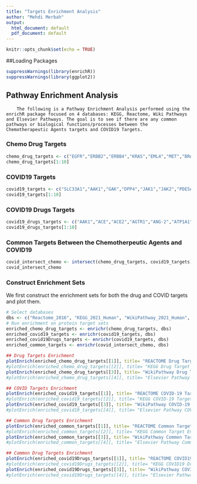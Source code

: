 ```yaml
---
title: "Targets Enrichment Analysis"
author: "Mehdi Merbah"
output:
  html_document: default
  pdf_document: default
---
```



```r
knitr::opts_chunk$set(echo = TRUE)
```


##Loading Packages
```r
suppressWarnings(library(enrichR))
suppressWarnings(library(ggplot2))
```

## Pathway Enrichment Analysis

        The following is a Pathway Enrichment Analysis performed using the enrichR package focused on 4 databases: KEGG, Reactome, Wiki Pathways and Elsevier Pathways. The goal is to see if there are any common pathways or biological functions/processes between the Chemotherapeutic Agents targets and COVID19 Targets. 
### Chemo Drug Targets
```r
chemo_drug_targets <- c("EGFR","ERBB2","ERBB4","KRAS","EML4","MET","BRAF","NRG1","NRAS","ERBB3","ALK","FGFR1","EML4","NPM1","CDKN2A","SMAD4","RET","VEGFA","PRKCA","EDN1","VEGFC","MGAT4A","VEGFB","RGS5","THBS2","ARMS2","SHMT1","CFH","GGH","HSP90AB1","MTHFR","VHL","HRAS","CXCR4","BRAF","GC","MMP9","MMP2","HTRA1","GCLC","ATP7A","GPX5","PRRC2A","XRCC1","TP73","SOX10","C6ORF15","EIF3A","ACSS2","ERCC1","BRCA2","MTHFR","DOCK8","MAP3K1","HLA-C","FNTB","DSCAM","MSH5","SLC31A1","TRIM5","MAD1L1","ATP7B","ATAT1","SMAD4","SERPINA5","ETS2","MUCL3","XYLT2","PSORS1C1","NF2","ERCC2","CDSN","MTR","BARD1","RNF8","GSR","SLCO1B3","PPP1R18","SLC19A1","HCP5","IGF1R","ALK","INSR","TSSK1B","SRC","MAP2K1","EML4","ROS1","NPM1","SLC22A16","NOS3","QUINONE REDUCTASE 2","GNL3","XRCC1","ERCC1","CYP2A6","IL5","CYP2B6","TP53AIP1","PNPLA3","DROSHA","LINC00251","BMP7","MUTYH","CBR1","CBR3","LIG3","ALDH3A1","IRS1","HMMR","PERP","ACTB","GSTP1","CXCL12","PPP2R5D","DOK5","SOD2","CCNK","NTF3","RBX1","TPMT","EPHX1","TNFRSF1A","GSTA1","ADH1C","FOXO1","MYCN","CTH","NAT2","GATA3","TUBA3D","TUBA4A","TUBA1B","TUBA3E","TUBB8","TUBB2B","TUBB4B","TUBA1A","TUBA1C","TUBB3","TUBB6","TUBB2A","FOLH1","SLC10A2","EPHX1","RRM1","CYP4B1","IGF2","PGP","SOX10","XRCC1","PPCDC","ERCC2","KLK3","BARD1","ATP7A","HNF4A","SPG7","XRCC4","TLE3","RNF8","ORM2","MAP3K1","BCL2","SULT1C4","RPL13","CHST3","MUC16","SNORD68","NR1I3","SLCO1B3","MDM4","VAC14","ABCC6","FBXW7","ACSS2","AKR1C3","PRDX4","GAS6","MTOR","FKBP1A","GNAQ","RPTOR","BRCA2","STK11","BRAF","RB1","NF2","HRAS","BAP1","KDM5C","PTEN","NOTCH1","NRAS","FLCN","VHL","PIK3CA","TSC2","TSC1","MPL","PBRM1","GNA11","TUBB","TUBB8","TUBA4A","TUBA3E","TUBB2A","TUBA1A","TUBB1","TUBB3","TUBA3D","TUBB2B","TUBA1C","TUBA1B","BCL2","TUBB4B","TUBB6","ACSS2","STMN1","MAP3K1","FNTB","ERCC2","FGD4","PDCD4","DSCAM","EPHA5","EIF4EBP1","MYB","GSTT1","TUBB4A","PGP","SOD2","SLCO1B3","TUBA3C","LIF","TLE3","SMAD4","SPATA5","NFE2","MAD1L1","EDNRB","SOX10","TRIM5","ABCC10","FOS","ERCC1","TUBB","TUBB8","TUBA4A","TUBA3E","TUBB2A","TUBA1A","TUBB1","TUBB3","TUBA3D","TUBB2B","TUBA1C","TUBA1B","BCL2","TUBB4B","TUBB6","ACSS2","STMN1","MAP3K1","FNTB","ERCC2","FGD4","PDCD4","DSCAM","EPHA5","EIF4EBP1","MYB","GSTT1","TUBB4A","PGP","SOD2","SLCO1B3","TUBA3C","LIF","TLE3","SMAD4","SPATA5","NFE2","MAD1L1","EDNRB","SOX10","TRIM5","ABCC10","FOS","ERCC1","PDCD1","PDCD1LG2","B2M","MDM2","CDK12","PBRM1","STK11","ARID1A","CD274","ALK","MDM4","POLE","HLA-DRA","EGFR","JAK1","JAK2","NRAS","BRAF","PTEN","DHFR","GART","TYMS","ATIC","FOLR3","SLC46A1","MTHFR","GGH","KRAS","ALK","SLC19A1","KDR","PDGFRA","KRAS","EGFR","ERBB2","ALK","TOP1MT","TOP1","TYMS","ATRX","BDNF","RB1","MUC16","ALK","DDO","AKT1","ABCG2","TUBA1A","TUBB8","TUBB3","TUBB2A","TUBA3E","TUBA4A","TUBA3D","TUBA1C","TUBB6","TUBB4B","TUBA1B","TUBB2B","BRAF","PREX2","CIC","CDKN2A","STAG3","AKT3","MAP2K1","MAP2K2","PTEN","STAG2","PIK3R2","NRAS","NF1","ATXN1L","RAC1","SOX10")
chemo_drug_targets[1:10]
```
### COVID19 Targets
```r
covid19_targets <- c("SLC33A1","AAK1","GAK","DPP4","JAK1","JAK2","PDE5A","CSF2","C5","IL6","IL6R","IL6ST","IL1R1","AGTR1","TPCN2","DHODH","C5","IFNG","NO-GeName","TMPRSS2","ACE2","BTK","ANGPT2","C5AR1","CCR5","CXCL8","PIK3CD","PIK3CG","TLR2","TLR6","TLR9","MTOR","BSG","TLR3","CTSL","FURIN","GLA","ATP6AP1","BRD4","CSNK2A2","COMT","CEP250","cullin2","DCTPP1","DNMT1","EIF4E2","SLC1A3","GLAST","GLAST1","FKBP10","FKBP15","FKBP7","HDAC2","LARP1","PLOD2","LOX","MARK2","MARK3","ABCC1","NDUFAF2","NDUFB9","TBK1","NEK9","PTGES2","PRKACA","F2RL1","RIPK1","SLC6A15","ATP6V1A","BRD2","PPIA","PPIF","MAP2K1","MAP2K2","EIF4A1","EIF4A2","EIF4A3","BCR-ABL1","IMPDH1","IMPDH2","MRC1","SIGMAR1","TMEM97","ATP1A1","VCP","BCHE","CRP","PTX1","IL1B","IL10","LDHA","LDHB","LDHC","TNF")
covid19_targets[1:10]
```
### COVID19 Drugs Targets
```r
covid19_drugs_targets <- c("AAK1","ACE","ACE2","AGTR1","ANG-2","ATP1A1","BAR","Bcr-Abl","Bcr-Abl","BRD2","BTK","C5","C5A","C5aR","CCR5","CYP3","CYPA","DHODH","DPP-4","E","Furin","GAK","GHR","Hel","IFNG","IL1R1","IL6","IL6R","IL8","IMPDH1","IMPDH2","JAK-1","JAK-2","MEK1","MEK2","MRC1","PDE5","PIK3CD","PIK3CG","PL-PRO","RdRp","RME","TLR2","TLR3","TLR6","TLR9","TMEM97","TPC2","VCP","VEGF")
covid19_drugs_targets[1:10]
```
### Common Targets Between the Chemotherpeutic Agents and COVID19
```r
covid_intersect_chemo <- intersect(chemo_drug_targets, covid19_targets)
covid_intersect_chemo
```
### Construct Enrichment Sets
We first construct the enrichment sets for both the drug and COVID targets and plot them.
```r
# Select databases
dbs <- c("Reactome_2016", "KEGG_2021_Human", "WikiPathway_2021_Human", "Elsevier_Pathway_Collection")
# Run enrichment on protein target sets
enriched_chemo_drug_targets <- enrichr(chemo_drug_targets, dbs)
enriched_covid19_targets <- enrichr(covid19_targets, dbs)
enriched_covid19Drugs_targets <- enrichr(covid19_targets, dbs)
enriched_common_targets <- enrichr(covid_intersect_chemo, dbs)
```

```r
## Drug Targets Enrichment
plotEnrich(enriched_chemo_drug_targets[[1]], title= "REACTOME Drug Target Enrichment")
#plotEnrich(enriched_chemo_drug_targets[[2]], title= "KEGG Drug Target Enrichment")
plotEnrich(enriched_chemo_drug_targets[[3]], title= "WikiPathway Drug Target Enrichment")
#plotEnrich(enriched_chemo_drug_targets[[4]], title= "Elsevier Pathway Drug Target Enrichment")
```
```r
## COVID Targets Enrichment
plotEnrich(enriched_covid19_targets[[1]], title= "REACTOME COVID-19 Target Enrichment")
#plotEnrich(enriched_covid19_targets[[2]], title= "KEGG COVID-19 Target Enrichment")
plotEnrich(enriched_covid19_targets[[3]], title= "WikiPathway COVID-19 Target Enrichment")
#plotEnrich(enriched_covid19_targets[[4]], title= "Elsevier Pathway COVID-19 Target Enrichment")
```

```r
## Common Drug Targets Enrichment
plotEnrich(enriched_common_targets[[1]], title= "REACTOME Common Target Enrichment")
#plotEnrich(enriched_common_targets[[2]], title= "KEGG Common Target Enrichment")
plotEnrich(enriched_common_targets[[3]], title= "WikiPathway Common Target Enrichment")
#plotEnrich(enriched_common_targets[[4]], title= "Elsevier Pathway Common Target Enrichment")
```
```r
## Common Drug Targets Enrichment
plotEnrich(enriched_covid19Drugs_targets[[1]], title= "REACTOME COVID19 Drug Target Enrichment")
#plotEnrich(enriched_covid19Drugs_targets[[2]], title= "KEGG COVID19 Drug Target Enrichment")
plotEnrich(enriched_covid19Drugs_targets[[3]], title= "WikiPathway COVID19 Drug Target Enrichment")
#plotEnrich(enriched_covid19Drugs_targets[[4]], title= "Elsevier Pathway COVID19 Drug Target Enrichment")
```

